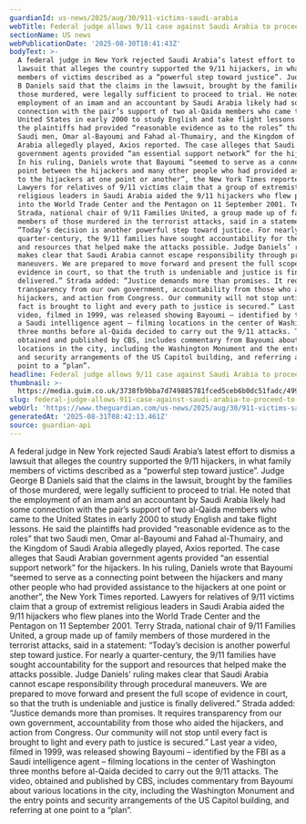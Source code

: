 ```yaml
---
guardianId: us-news/2025/aug/30/911-victims-saudi-arabia
webTitle: Federal judge allows 9/11 case against Saudi Arabia to proceed to trial
sectionName: US news
webPublicationDate: '2025-08-30T18:41:43Z'
bodyText: >-
  A federal judge in New York rejected Saudi Arabia’s latest effort to dismiss a
  lawsuit that alleges the country supported the 9/11 hijackers, in what family
  members of victims described as a “powerful step toward justice”. Judge George
  B Daniels said that the claims in the lawsuit, brought by the families of
  those murdered, were legally sufficient to proceed to trial. He noted that the
  employment of an imam and an accountant by Saudi Arabia likely had some
  connection with the pair’s support of two al-Qaida members who came to the
  United States in early 2000 to study English and take flight lessons. He said
  the plaintiffs had provided “reasonable evidence as to the roles” that two
  Saudi men, Omar al-Bayoumi and Fahad al-Thumairy, and the Kingdom of Saudi
  Arabia allegedly played, Axios reported. The case alleges that Saudi Arabian
  government agents provided “an essential support network” for the hijackers.
  In his ruling, Daniels wrote that Bayoumi “seemed to serve as a connecting
  point between the hijackers and many other people who had provided assistance
  to the hijackers at one point or another”, the New York Times reported.
  Lawyers for relatives of 9/11 victims claim that a group of extremist
  religious leaders in Saudi Arabia aided the 9/11 hijackers who flew planes
  into the World Trade Center and the Pentagon on 11 September 2001. Terry
  Strada, national chair of 9/11 Families United, a group made up of family
  members of those murdered in the terrorist attacks, said in a statement:
  “Today’s decision is another powerful step toward justice. For nearly a
  quarter-century, the 9/11 families have sought accountability for the support
  and resources that helped make the attacks possible. Judge Daniels’ ruling
  makes clear that Saudi Arabia cannot escape responsibility through procedural
  maneuvers. We are prepared to move forward and present the full scope of
  evidence in court, so that the truth is undeniable and justice is finally
  delivered.” Strada added: “Justice demands more than promises. It requires
  transparency from our own government, accountability from those who aided the
  hijackers, and action from Congress. Our community will not stop until every
  fact is brought to light and every path to justice is secured.” Last year a
  video, filmed in 1999, was released showing Bayoumi – identified by the FBI as
  a Saudi intelligence agent – filming locations in the center of Washington
  three months before al-Qaida decided to carry out the 9/11 attacks. The video,
  obtained and published by CBS, includes commentary from Bayoumi about various
  locations in the city, including the Washington Monument and the entry points
  and security arrangements of the US Capitol building, and referring at one
  point to a “plan”.
headline: Federal judge allows 9/11 case against Saudi Arabia to proceed to trial
thumbnail: >-
  https://media.guim.co.uk/3738fb9bba7d749885781fced5ceb6b0dc51fadc/499_0_5000_4000/500.jpg
slug: federal-judge-allows-911-case-against-saudi-arabia-to-proceed-to-trial
webUrl: 'https://www.theguardian.com/us-news/2025/aug/30/911-victims-saudi-arabia'
generatedAt: '2025-08-31T08:42:13.461Z'
source: guardian-api
---
```

A federal judge in New York rejected Saudi Arabia’s latest effort to dismiss a lawsuit that alleges the country supported the 9/11 hijackers, in what family members of victims described as a “powerful step toward justice”. Judge George B Daniels said that the claims in the lawsuit, brought by the families of those murdered, were legally sufficient to proceed to trial. He noted that the employment of an imam and an accountant by Saudi Arabia likely had some connection with the pair’s support of two al-Qaida members who came to the United States in early 2000 to study English and take flight lessons. He said the plaintiffs had provided “reasonable evidence as to the roles” that two Saudi men, Omar al-Bayoumi and Fahad al-Thumairy, and the Kingdom of Saudi Arabia allegedly played, Axios reported. The case alleges that Saudi Arabian government agents provided “an essential support network” for the hijackers. In his ruling, Daniels wrote that Bayoumi “seemed to serve as a connecting point between the hijackers and many other people who had provided assistance to the hijackers at one point or another”, the New York Times reported. Lawyers for relatives of 9/11 victims claim that a group of extremist religious leaders in Saudi Arabia aided the 9/11 hijackers who flew planes into the World Trade Center and the Pentagon on 11 September 2001. Terry Strada, national chair of 9/11 Families United, a group made up of family members of those murdered in the terrorist attacks, said in a statement: “Today’s decision is another powerful step toward justice. For nearly a quarter-century, the 9/11 families have sought accountability for the support and resources that helped make the attacks possible. Judge Daniels’ ruling makes clear that Saudi Arabia cannot escape responsibility through procedural maneuvers. We are prepared to move forward and present the full scope of evidence in court, so that the truth is undeniable and justice is finally delivered.” Strada added: “Justice demands more than promises. It requires transparency from our own government, accountability from those who aided the hijackers, and action from Congress. Our community will not stop until every fact is brought to light and every path to justice is secured.” Last year a video, filmed in 1999, was released showing Bayoumi – identified by the FBI as a Saudi intelligence agent – filming locations in the center of Washington three months before al-Qaida decided to carry out the 9/11 attacks. The video, obtained and published by CBS, includes commentary from Bayoumi about various locations in the city, including the Washington Monument and the entry points and security arrangements of the US Capitol building, and referring at one point to a “plan”.
